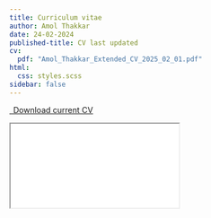 ```yaml
---
title: Curriculum vitae
author: Amol Thakkar
date: 24-02-2024
published-title: CV last updated
cv:
  pdf: "Amol_Thakkar_Extended_CV_2025_02_01.pdf"
html:
  css: styles.scss
sidebar: false
---
```


```{=html}
<p class="text-center">
  <a class="btn btn-primary btn-lg cv-download" href="{{< meta cv.pdf>}}" target="_blank">
    <i class="fa-solid fa-file-arrow-down"></i>&ensp;Download current CV
  </a>
</p>
<!-- <p class="text-center">
  <a class="btn btn-primary btn-lg cv-download" href="{{< meta cv.extended-pdf>}}" target="_blank">
    <i class="fa-solid fa-file-arrow-down"></i>&ensp;Download extended CV
  </a>
</p>
-->
<div class="embed-container">
  <iframe class="pdf" src="{{< meta cv.pdf>}}"></iframe>
</div>
```
